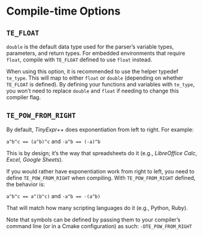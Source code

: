 # Compile-time Options

## `TE_FLOAT` {-}

`double` is the default data type used for the parser's variable types, parameters, and return types.
For embedded environments that require `float`, compile with `TE_FLOAT` defined to use `float` instead.

When using this option, it is recommended to use the helper typedef `te_type`.
This will map to either `float` or `double` (depending on whether `TE_FLOAT` is defined).
By defining your functions and variables with `te_type`,
you won't need to replace `double` and `float` if needing to change this compiler flag.

## `TE_POW_FROM_RIGHT` {-}

By default, *TinyExpr++* does exponentiation from left to right. For example:

`a^b^c == (a^b)^c` and `-a^b == (-a)^b`

This is by design; it's the way that spreadsheets do it
(e.g., *LibreOffice Calc*, *Excel*, *Google Sheets*).

If you would rather have exponentiation work from right to left, you need to
define `TE_POW_FROM_RIGHT`\index{compiling!options} when compiling. With `TE_POW_FROM_RIGHT` defined, the
behavior is:

`a^b^c == a^(b^c)` and `-a^b == -(a^b)`

That will match how many scripting languages do it (e.g., Python, Ruby).

Note that symbols can be defined by passing them to your compiler's
command line (or in a Cmake configuration) as such: `-DTE_POW_FROM_RIGHT`
